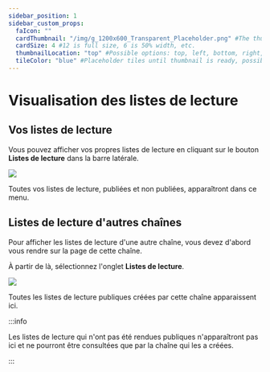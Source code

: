 ---
sidebar_position: 1
sidebar_custom_props:
  faIcon: ""
  cardThumbnail: "/img/g_1200x600_Transparent_Placeholder.png" #The thumbnail on the category card.
  cardSize: 4 #12 is full size, 6 is 50% width, etc.
  thumbnailLocation: "top" #Possible options: top, left, bottom, right, none
  tileColor: "blue" #Placeholder tiles until thumbnail is ready, possible options: blue, cream, darkpurple, lightpurple, mauve, orange, pink, none
---

# Visualisation des listes de lecture

## Vos listes de lecture

Vous pouvez afficher vos propres listes de lecture en cliquant sur le bouton **Listes de lecture** dans la barre latérale.

![](/blob/main/Listedelecture.png)

Toutes vos listes de lecture, publiées et non publiées, apparaîtront dans ce menu.

## Listes de lecture d'autres chaînes

Pour afficher les listes de lecture d'une autre chaîne, vous devez d'abord vous rendre sur la page de cette chaîne.

À partir de là, sélectionnez l'onglet **Listes de lecture**. 

![](/blob/main/Listedelecture2.png)

Toutes les listes de lecture publiques créées par cette chaîne apparaissent ici. 

:::info 

Les listes de lecture qui n'ont pas été rendues publiques n'apparaîtront pas ici et ne pourront être consultées que par la chaîne qui les a créées.

:::

